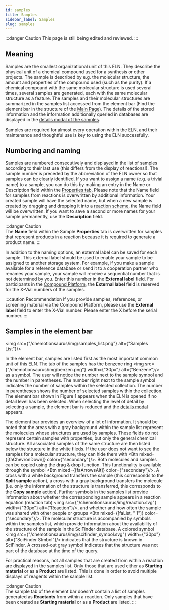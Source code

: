 ```yaml
---
id: samples
title: Samples
sidebar_label: Samples
slug: samples
---
```



:::danger Caution 
This page is still being edited and reviewed.
::: 

## Meaning 

Samples are the smallest organizational unit of this ELN. They describe the physical unit of a chemical compound used for a synthesis or other projects. The sample is described by e.g. the molecular structure, the amount and properties of the compound used (such as the purity). If a chemical compound with the same molecular structure is used several times, several samples are generated, each with the same molecular structure as a feature. The samples and their molecular structures are summarized in the samples list accessed from the element bar (Find the element bar in the structure of the [Main Page](https://eln.chemotion.net/chemotionsaurus/docs/eln/structure#main-page)). The details of the stored information and the information additionally queried in databases are displayed in the [details modal of the samples](https://eln.chemotion.net/chemotionsaurus/docs/eln/details_modal#details-modal-for-samples).    

Samples are required for almost every operation within the ELN, and their maintenance and thoughtful use is key to using the ELN successfully. 

## Numbering and naming 

Samples are numbered consecutively and displayed in the list of samples according to their last use (this differs from the display of reactions!). The sample number is preceded by the abbreviation of the ELN owner so that samples can be clearly identified. If you want to assign a name (e.g. a trivial name) to a sample, you can do this by making an entry in the Name or Description field within the [Properties tab](https://eln.chemotion.net/chemotionsaurus/docs/eln/details_modal#properties-tab). Please note that the Name field for samples from reactions is overwritten by additional information. Your created sample will have the selected name, but when a new sample is created by dragging and dropping it into a [reaction scheme](https://eln.chemotion.net/chemotionsaurus/docs/eln/details_modal#scheme-tab), the Name field will be overwritten. If you want to save a second or more names for your sample permanently, use the **Description** field.  

:::danger Caution  
The **Name** field within the Sample **Properties** tab is overwritten for samples that represent products in a reaction because it is required to generate a product name. 
::: 

In addition to the naming options, an external label can be saved for each sample. This external label should be used to enable your sample to be assigned to another storage system. For example, if you make a sample available for a reference database or send it to a cooperation partner who renames your sample, your sample will receive a sequential number that is not determined by you. Enter this number in the **External label** field. For participants in the [Compound Platform](https://www.complat.kit.edu/), the **External label** field is reserved for the X-Vial numbers of the samples. 

:::caution Recommendation 
If you provide samples, references, or screening material via the Compound Platform, please use the **External label** field to enter the X-Vial number. 
Please enter the X before the serial number. 
::: 

## Samples in the element bar 

<img src={"/chemotionsaurus/img/samples_list.png"}  alt={"Samples List"}/> 

In the element bar, samples are listed first as the most important common unit of this ELN. The tab of the samples has the benzene ring <img src={"/chemotionsaurus/img/benzen.png"} width={"30px"} alt={"Benzene"}/>  as a symbol. The user will notice the number next to the sample symbol and the number in parentheses. The number right next to the sample symbol indicates the number of samples within the selected collection. The number in parentheses shows the number of selected samples within the collection. The element bar shown in Figure 1 appears when the ELN is opened if no detail level has been selected. When selecting the level of detail by selecting a sample, the element bar is reduced and the [details modal](https://eln.chemotion.net/chemotionsaurus/docs/eln/details_modal#details-modal-for-samples) appears. 

The element bar provides an overview of a lot of information. It should be noted that the areas with a gray background within the sample list represent the molecules whose structures are used by samples. These fields do not represent certain samples with properties, but only the general chemical structure. All associated samples of the same structure are then listed below the structure in the white fileds. If the user does not want to see the samples for a molecular structure, they can hide them with <Btn mixed={[faChevronDown]} color={"secondary"}/>. Both molecules and samples can be copied using the drag & drop function. This functionality is available through the symbol <Btn mixed={[faArrowsAlt]} color={"secondary"}/>. A cross with a white background transfers the sample (this corresponds to the **Split sample** action), a cross with a gray background transfers the molecule (i.e. only the information of the structure is transferred, this corresponds to the **Copy sample** action). Further symbols in the samples list provide information about whether the corresponding sample appears in a reaction equation (reaction tab) <img src={"/chemotionsaurus/img/reaction.svg"} width={"30px"} alt={"Reaction"}/>, and whether and how often the sample was shared with other people or groups <Btn mixed={[faList, " 1"]} color={"secondary"}/>. The molecular structure is accompanied by symbols within the samples list, which provide information about the availability of the structure of the sample in the SciFinder database. A colored symbol <img src={"/chemotionsaurus/img/scifinder_symbol.svg"} width={"30px"} alt={"SciFinder Stmbol"}/> indicates that the structure is known in SciFinder. A crossed-out gray symbol indicates that the structure was not part of the database at the time of the query. 

For practical reasons, not all samples that are created from within a reaction are displayed in the samples list. Only those that are used either as **Starting material** or as a **Product** are listed. This is done in order to avoid multiple displays of reagents within the sample list. 

:::danger Caution  
The sample tab of the element bar doesn’t contain a list of samples generated as **Reactants** from within a reaction. Only samples that have been created as **Starting material** or as a **Product** are listed. 
::: 
